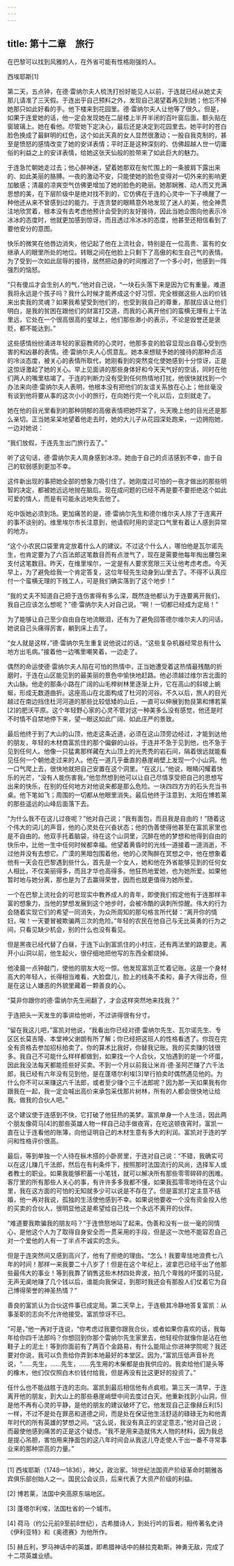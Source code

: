 ```yaml
---
---
---
```

title: 第十二章　旅行
---

在巴黎可以找到风雅的人，在外省可能有性格刚强的人。

西埃耶斯[1]





第二天，五点钟，在德·雷纳尔夫人梳洗打扮好能见人以前，于连就已经从她丈夫那儿请准了三天假。于连出乎自己预料之外，发现自己渴望着再见到她；他忘不掉她那只如此好看的手。他下楼来到花园里。德·雷纳尔夫人让他等了很久。但是，如果于连爱她的话，他一定会发现她在二层楼上半开半闭的百叶窗后面，额头贴在窗玻璃上。她在看他。尽管她下定决心，最后还是决定到花园里去。她平时的苍白脸色换成了最鲜明的红色，这个如此天真的女人显然很激动；一股自我克制的，甚至是愤怒的感情改变了她的安详表情；平时正是这种深刻的、仿佛超越人世一切庸俗的利益之上的安详表情，给她这张天仙般的脸带来了如此巨大的魅力。

于连急忙朝她走过去；他心醉神迷，望着她那双在匆忙围上的一条披肩下露出来的、如此美丽的胳膊。一夜的激动不安，只能使她的脸色变得对一切外来的影响更加敏感；清晨的凉爽空气仿佛更增加了她的脸色的艳丽。她那娴雅、动人而又充满思想的美，在下层阶级中是绝对找不到的，它仿佛在于连的心灵中一下子唤醒了一种他还从来不曾感到过的能力。于连贪婪的眼睛意外地发现了迷人的美，他全神贯注地欣赏着，根本没有去考虑他预计会受到的友好接待，因此当她企图向他表示冷冰冰的态度时，他就更加感到惊讶，而且透过冷冰冰的态度，他甚至还相信看到了要他安分的意图。

快乐的微笑在他唇边消失，他记起了他在上流社会，特别是在一位高贵、富有的女继承人的眼里所处的地位。转眼之间在他脸上只剩下了高傲的和生自己气的表情。为了受到一次如此屈辱的接待，居然把动身的时间推迟了一个多小时，他感到一阵强烈的恼怒。

“只有傻瓜才会生别人的气，”他对自己说，“一块石头落下来是因为它有重量。难道我将永远是个孩子吗？我什么时候才能养成这个好习惯，完全根据这些人出的价钱来出卖我的灵魂？如果我希望受到他们的，也受到我自己的尊重，那就应该让他们明白，是我的贫困在跟他们的财富打交道，而我的心离开他们的蛮横无理有上千法里远，它处在一个很高很高的星球上，他们那些渺小的表示，不论是毁誉还是褒贬，都不能达到。”

这些感情纷纷涌进年轻的家庭教师的心灵时，他那多变的脸容显现出自尊心受到伤害的和凶暴的表情。德·雷纳尔夫人心慌意乱。她本来想赋予她的接待的那种贞洁的冷淡态度，被关心的表情所取代，她刚看到的突然变化使她感到十分惊讶，正是这惊讶激起了她的关心。早上见面讲的那些身体好和今天天气好的空话，同时在他们两人的嘴里枯竭了。于连的判断力没有受到任何热情地打扰，他很快就找到一个办法来向德·雷纳尔夫人表明，他根本没有把他们的友谊关系放在心上；他丝毫没有谈到他将要从事的这次小小的旅行，在向她行完一个礼以后，立刻就走了。

她在他的目光里看到的那种阴郁的高傲表情把她吓呆了，头天晚上他的目光还是那么亲切。正当她呆呆地望着他走去时，她的大儿子从花园深处跑来，一边拥抱她，一边对她说：

“我们放假，于连先生出门旅行去了。”

听了这句话，德·雷纳尔夫人周身感到冰凉。她由于自己的贞洁感到不幸，由于自己的软弱感到更加不幸。

这件新出现的事把她全部的想象力吸引住了。她刚度过可怕的一夜才做出的那些明智的决定，都被她远远地抛在脑后。现在成问题的已经不再是要不要拒绝这个如此可爱的情人，而是有可能永远地失去他了。

吃中饭她必须到场。更加痛苦的是，德·雷纳尔先生和德尔维尔夫人除了于连离开的事不谈别的。维里埃尔市长注意到，他请假时用的坚定口气里有着让人感到异常的地方。

“这个小农民口袋里肯定放着什么人的建议。不过这个什么人，哪怕他是瓦尔诺先生，也肯定要为了六百法郎这笔数目而有点泄气了，现在是需要他每年掏出腰包来支付这笔数目。昨天，在维里埃尔，一定是有人要求宽限三天让他考虑考虑。今天早上，为了避免给我一个肯定答复，这位年轻先生动身到山里去了。不得不认真应付一个蛮横无理的下贱工人，可是我们确实落到了这个地步！”

“我的丈夫不知道自己把于连伤害得有多么深，既然连他都认为于连要离开我们，我自己应该怎么想呢？”德·雷纳尔夫人对自己说。“啊！一切都已经成为定局！”

为了能够让自己至少自由自在地流眼泪，还有为了避免回答德尔维尔夫人的问话，她说自己头痛得厉害，躺到床上去了。

“女人就是这样，”德·雷纳尔先生重复说他说过的话，“这些复杂机器经常总有什么地方出毛病。”接着他一边嘴里嘲笑着，一边走了。

偶然的命运使德·雷纳尔夫人陷在可怕的热情中，正当她遭受着这热情最残酷的折磨时，于连在山区能见到的最美丽的景色中愉快地赶路。他必须越过维尔吉北面的大山脉。他走的那条小路在广阔的山毛榉树林里逐渐上升，它在高山的斜坡上蜿蜒，形成无数道曲折。这座高山在北面构成了杜河的河谷。不久以后，旅人的目光越过在南边挡住杜河河道的那些比较低矮的山丘，一直可以伸展到勃艮第和博若莱[2]的肥沃平原。这个年轻野心家的心灵不管对这一种美多么没有感觉，他还是时不时情不自禁地停下来，望一眼这如此广阔、如此庄严的景致。

最后他终于到了大山的山顶，他走这条近道，必须在这山顶旁边经过，才能到达他的朋友，年轻的木材商富凯住的那个偏僻的山谷。于连并不急于见到他，也不急于见到任何人。他像一只猛禽那样藏在大山顶上的光秃秃的岩石间，隔着很远就能看见任何一个朝他走过来的人。他在一道几乎垂直的悬崖峭壁上发现一个小山洞。他一口气爬上去，很快地就把自己安置在这个洞里。“在这儿，”他说，眼睛闪耀着快乐的光芒，“没有人能伤害我。”他忽然想到他可以让自己尽情享受把自己的思想写出来的快乐，在别的任何地方对他说来都是那么危险。一块四四方方的石头充当书桌。他下笔如飞；周围的一切都从他眼里消失。最后他终于注意到，太阳在博若莱的那些遥远的山峰后面落下去。

“为什么我不在这儿过夜呢？”他对自己说；“我有面包，而且我是自由的！”随着这个伟大的词儿的声音，他的心灵处在兴奋状态；他的伪善使得他甚至在富凯家里也是不自由的。他双手托着脑袋，待在这个山洞里，沉醉在他的梦想和他得到自由的快乐中，比他一生中任何时候都幸福。他望着黄昏时的光线一道接着一道消逝，不过他并没有去想它。广漠的黑暗包围着他，他的心灵陶醉在冥想之中，他在想象着他有一天会在巴黎遇到些什么，首先是一个女人，她和他在外省能够见到的任何女人相比，不仅美丽得多，而且才华也高得多。他狂热地爱她，也为她所爱。如果他暂时地与她分离，那也是为了去赢得荣誉，因而也就更值得为她所爱。

一个在巴黎上流社会的可悲现实中教养成人的青年，即使我们假定他有于连那样丰富的想象力，当他的梦想发展到这个地步时，会被冷酷的讽刺所惊醒。伟大的行为会随着实现它们的希望一同消失，为众所周知的那句格言所代替：“离开你的情妇，唉！一天要冒被欺骗两三次的危险。”年轻的农民在他自己与无比英勇的行为之间，只看见缺少机会，别的什么也没有看见。

但是黑夜已经代替了白昼，于连下山到富凯住的小村庄，还有两法里的路要走。离开小山洞以前，他生起火，很仔细地把他写的东西全都烧掉。

他凌晨一点钟敲门，使他的朋友大吃一惊。他发现富凯正忙着记账。这是一个身材高大的年轻人，长得相当难看，大脸盘儿，脸上的线条不柔和，鼻子大得出奇，但是在这让人嫌恶的外貌里藏着一颗善良的心。

“莫非你跟你的德·雷纳尔先生闹翻了，才会这样突然地来找我？”

于连把头一天发生的事讲给他听，不过讲得很有分寸。

“留在我这儿吧，”富凯对他说，“我看出你已经对德·雷纳尔先生、瓦尔诺先生、专区区长莫吉隆、本堂神父谢朗有所了解；你已经把这班人的性格看透了。你现在完全有资格去参加招标拍卖了。你的算术比我好，你替我记账。我的买卖赚的钱很多。我自己不可能什么样样都做到，如果找一个人合伙，又怕遇到的是一个坏蛋，因此我没法每天都能揽些好买卖。不到一个月以前我让米肖·德·圣阿芒赚了六千法郎，我已经有六年没有见到他，是在蓬塔尔利埃[3]举行拍卖时偶然遇见他的。为什么你不可以来赚这六千法郎，或者至少赚个三千法郎呢？因为那一天如果我有你跟我在一起，我一定会喊出高价来承包采伐那片树林，所有的人都会很快地让给我。做我的合伙人吧。”

这个建议使于连感到不快，它打破了他狂热的美梦。富凯单身一个人生活，因此两个朋友像荷马[4]的那些英雄人物一样自己动手做夜宵，在吃这顿夜宵时，富凯一直在让于连看他的账簿，向他证明自己的木材生意有多大的利润。富凯对于连的学问和性格评价很高。

最后，等到单独一个人待在枞木搭的小卧房里，于连对自己说：“不错，我确实可以在这儿赚几千法郎，然后在有利条件下，按照那时法国流行的风尚，选择军人或者教士的职业。如果我能够积蓄一小笔钱，就可以解决所有那些零零碎碎的困难。客厅里的所有那些人关心的事，有许许多多我都不懂，如果我孤零零地待在这个山里，我在这方面的可怕的无知就多少可以说是不存在了。但是富凯打定主意不结婚，他一再对我说，孤独的生活使他感到不幸。如果说他要收一个没有资金投入他的买卖的合伙人，很明显他这是希望给自己找一个永远不离开的伙伴。

“难道要我欺骗我的朋友吗？”于连愤怒地叫了起来。伪善和没有一丝一毫的同情心，是他这个人为了取得自身安全而一贯采用的手段，但是这一次他不能容忍自己对一个爱他的人有一丁半点不诚实的念头。

但是于连突然间又感到高兴了，他有了拒绝的理由。“怎么！我要卑怯地浪费七八年的时间！那样一来我要二十八岁了！但是在这个年纪上，波拿巴已经干出了他那些最伟大的事业！等到我靠了销售这些木材四处奔波，拍几个卑贱的坏蛋的马屁，无声无阒地赚了几个钱以后，谁能向我保证，到那时我还会有那股人们仗着它为自己博得荣誉的神圣热情？”

善良的富凯认为合伙这件事已成定局。第二天早上，于连极其冷静地答复富凯：从事圣职的志向不允许他接受。富凯惊讶不已。

“可是，”他一再对于连说，“你考虑过我要你跟我合伙，或者如果你喜欢的话，我每年给你四千法郎吗？你想回到你那个雷纳尔先生家里去，他轻视你就像你是沾在他鞋子上的泥土！等到你面前有了两百个金路易，有什么能阻止你进神学院呢？我还要对你说，我可以负责给你弄到本地最好的本堂区。因为，”富凯压低声音补充说，“……先生，……先生，……先生用的木柴都是由我供应的。我卖给他们是头等的橡木，他们仅仅照白木价钱付给我，但是再没有比这更好的投资了。”

任什么也不能战胜于连的志向。富凯到最后相信他有点疯啦。第三天一清早，于连离开他的朋友，到大山上的那些悬崖峭壁中间去度过白天。他重新找到小山洞，但是他不再有心灵的平静，是他的朋友的建议破坏了它。他发现自己正像赫丘利[5]一样，不过不是处在罪恶和道德之间，而是处在保证他生活舒适的碌碌无为和他青年时代的所有英雄的梦想之间。“这么说，我没有真正的坚定意志，”他对自己说；而最使他感到痛苦的正是这个疑虑。“我不是用来造就伟大人物的材料，因为我总是提心吊胆，害怕用来挣面包的这八年时间会从我这儿夺走使人干出一番不寻常事业来的那种崇高的力量。”



* * *



[1] 西埃耶斯（1748—1836），神父，政治家。18世纪法国资产阶级革命时期雅各宾俱乐部创始人之一。国民公会议员，后来代表了大资产阶级的利益。

[2] 博若莱，法国中央高原东端地区。

[3] 蓬塔尔利埃，法国杜省的一个城市。

[4] 荷马（约公元前9至前8世纪），古希腊诗人，到处行吟的盲者。相传著名史诗《伊利亚特》和《奥德赛》为他所作。

[5] 赫丘利，罗马神话中的英雄，即希腊神话中的赫拉克勒斯。神勇无敌，完成了十二项英雄业绩。